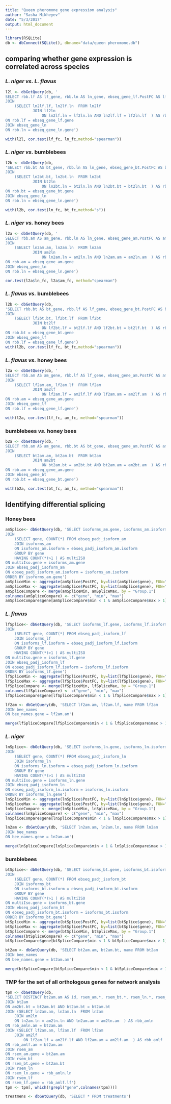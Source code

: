 ```yaml
---
title: "Queen pheromone gene expression analysis"
author: "Sasha Mikheyev"
date: "5/3/2017"
output: html_document
---
```


```r
library(RSQLite)
db <- dbConnect(SQLite(), dbname="data/queen pheromone.db")
```

## comparing whether gene expression is correlated across species
### _L. niger vs. L. flavus_
```r
l2l <- dbGetQuery(db, '
SELECT rbb.lf AS lf_gene, rbb.ln AS ln_gene, ebseq_gene_lf.PostFC AS lf_fc, ebseq_gene_ln.PostFC AS ln_fc FROM ebseq_gene_lf
JOIN
    (SELECT ln2lf.lf, ln2lf.ln  FROM ln2lf
            JOIN lf2ln
                ON ln2lf.ln = lf2ln.ln AND ln2lf.lf = lf2ln.lf  ) AS rbb
ON rbb.lf = ebseq_gene_lf.gene
JOIN ebseq_gene_ln
ON rbb.ln = ebseq_gene_ln.gene')

with(l2l, cor.test(lf_fc, ln_fc,method="spearman"))
```

### _L. niger vs._ bumblebees
```r
l2b <- dbGetQuery(db, 
'SELECT rbb.bt AS bt_gene, rbb.ln AS ln_gene, ebseq_gene_bt.PostFC AS bt_fc, ebseq_gene_ln.PostFC AS ln_fc FROM ebseq_gene_bt
JOIN
    (SELECT ln2bt.bt, ln2bt.ln  FROM ln2bt
            JOIN bt2ln
                ON ln2bt.ln = bt2ln.ln AND ln2bt.bt = bt2ln.bt  ) AS rbb
ON rbb.bt = ebseq_gene_bt.gene
JOIN ebseq_gene_ln
ON rbb.ln = ebseq_gene_ln.gene')

with(l2b, cor.test(ln_fc, bt_fc,method="s"))
```

### _L. niger vs._ honey bees
```r
l2a <- dbGetQuery(db, '
SELECT rbb.am AS am_gene, rbb.ln AS ln_gene, ebseq_gene_am.PostFC AS am_fc, ebseq_gene_ln.PostFC AS ln_fc FROM ebseq_gene_am
JOIN
    (SELECT ln2am.am, ln2am.ln  FROM ln2am
            JOIN am2ln
                ON ln2am.ln = am2ln.ln AND ln2am.am = am2ln.am  ) AS rbb
ON rbb.am = ebseq_gene_am.gene
JOIN ebseq_gene_ln
ON rbb.ln = ebseq_gene_ln.gene')

cor.test(l2a$ln_fc, l2a$am_fc, method="spearman")
```

### _L. flavus vs._ bumblebees
```r
l2b <- dbGetQuery(db, 
'SELECT rbb.bt AS bt_gene, rbb.lf AS lf_gene, ebseq_gene_bt.PostFC AS bt_fc, ebseq_gene_lf.PostFC AS lf_fc FROM ebseq_gene_bt
JOIN
    (SELECT lf2bt.bt, lf2bt.lf  FROM lf2bt
            JOIN bt2lf
                ON lf2bt.lf = bt2lf.lf AND lf2bt.bt = bt2lf.bt  ) AS rbb
ON rbb.bt = ebseq_gene_bt.gene
JOIN ebseq_gene_lf
ON rbb.lf = ebseq_gene_lf.gene')
with(l2b, cor.test(lf_fc, bt_fc,method="spearman"))
```

### _L. flavus vs._ honey bees
```r
l2a <- dbGetQuery(db, '
SELECT rbb.am AS am_gene, rbb.lf AS lf_gene, ebseq_gene_am.PostFC AS am_fc, ebseq_gene_lf.PostFC AS lf_fc FROM ebseq_gene_am
JOIN
    (SELECT lf2am.am, lf2am.lf  FROM lf2am
            JOIN am2lf
                ON lf2am.lf = am2lf.lf AND lf2am.am = am2lf.am  ) AS rbb
ON rbb.am = ebseq_gene_am.gene
JOIN ebseq_gene_lf
ON rbb.lf = ebseq_gene_lf.gene')

with(l2a, cor.test(lf_fc, am_fc, method="spearman"))
```

### bumblebees _vs._ honey bees
```r
b2a <- dbGetQuery(db, '
SELECT rbb.am AS am_gene, rbb.bt AS bt_gene, ebseq_gene_am.PostFC AS am_fc, ebseq_gene_bt.PostFC AS bt_fc FROM ebseq_gene_am
JOIN
    (SELECT bt2am.am, bt2am.bt  FROM bt2am
            JOIN am2bt
                ON bt2am.bt = am2bt.bt AND bt2am.am = am2bt.am  ) AS rbb
ON rbb.am = ebseq_gene_am.gene
JOIN ebseq_gene_bt
ON rbb.bt = ebseq_gene_bt.gene')

with(b2a, cor.test(bt_fc, am_fc, method="spearman"))
```

## Identifying differential splicing

### Honey bees
```r
amSplice<- dbGetQuery(db, 'SELECT isoforms_am.gene, isoforms_am.isoform, PostFC FROM isoforms_am
JOIN
    (SELECT gene, COUNT(*) FROM ebseq_padj_isoform_am 
    JOIN isoforms_am
    ON isoforms_am.isoform = ebseq_padj_isoform_am.isoform
    GROUP BY gene
    HAVING COUNT(*)>1 ) AS multiISO
ON multiIso.gene = isoforms_am.gene
JOIN ebseq_padj_isoform_am 
ON ebseq_padj_isoform_am.isoform = isoforms_am.isoform
ORDER BY isoforms_am.gene')
amSpliceMin <- aggregate(amSplice$PostFC, by=list(amSplice$gene), FUN="min")
amSpliceMax <- aggregate(amSplice$PostFC, by=list(amSplice$gene), FUN="max")
amSpliceCompare <- merge(amSpliceMin, amSpliceMax, by = "Group.1")
colnames(amSpliceCompare) <- c("gene", "min", "max")
amSpliceCompare$gene[amSpliceCompare$min < 1 & amSpliceCompare$max > 1]
```

### _L. flavus_
```r
lfSplice<- dbGetQuery(db, 'SELECT isoforms_lf.gene, isoforms_lf.isoform, PostFC FROM isoforms_lf
JOIN
    (SELECT gene, COUNT(*) FROM ebseq_padj_isoform_lf 
    JOIN isoforms_lf
    ON isoforms_lf.isoform = ebseq_padj_isoform_lf.isoform
    GROUP BY gene
    HAVING COUNT(*)>1 ) AS multiISO
ON multiIso.gene = isoforms_lf.gene
JOIN ebseq_padj_isoform_lf 
ON ebseq_padj_isoform_lf.isoform = isoforms_lf.isoform
ORDER BY isoforms_lf.gene')
lfSpliceMin <- aggregate(lfSplice$PostFC, by=list(lfSplice$gene), FUN="min")
lfSpliceMax <- aggregate(lfSplice$PostFC, by=list(lfSplice$gene), FUN="max")
lfSpliceCompare <- merge(lfSpliceMin, lfSpliceMax, by = "Group.1")
colnames(lfSpliceCompare) <- c("gene", "min", "max")
lfSpliceCompare$gene[lfSpliceCompare$min < 1 & lfSpliceCompare$max > 1]

lf2am <- dbGetQuery(db, 'SELECT lf2am.am, lf2am.lf, name FROM lf2am
JOIN bee_names
ON bee_names.gene = lf2am.am')

merge(lfSpliceCompare[lfSpliceCompare$min < 1 & lfSpliceCompare$max > 1,], lf2am, by.x="gene", by.y="lf")
```

### _L. niger_
```r
lnSplice<- dbGetQuery(db, 'SELECT isoforms_ln.gene, isoforms_ln.isoform, PostFC FROM isoforms_ln
JOIN
    (SELECT gene, COUNT(*) FROM ebseq_padj_isoform_ln 
    JOIN isoforms_ln
    ON isoforms_ln.isoform = ebseq_padj_isoform_ln.isoform
    GROUP BY gene
    HAVING COUNT(*)>1 ) AS multiISO
ON multiIso.gene = isoforms_ln.gene
JOIN ebseq_padj_isoform_ln 
ON ebseq_padj_isoform_ln.isoform = isoforms_ln.isoform
ORDER BY isoforms_ln.gene')
lnSpliceMin <- aggregate(lnSplice$PostFC, by=list(lnSplice$gene), FUN="min")
lnSpliceMax <- aggregate(lnSplice$PostFC, by=list(lnSplice$gene), FUN="max")
lnSpliceCompare <- merge(lnSpliceMin, lnSpliceMax, by = "Group.1")
colnames(lnSpliceCompare) <- c("gene", "min", "max")
lnSpliceCompare$gene[lnSpliceCompare$min < 1 & lnSpliceCompare$max > 1]

ln2am <- dbGetQuery(db, 'SELECT ln2am.am, ln2am.ln, name FROM ln2am
JOIN bee_names
ON bee_names.gene = ln2am.am')

merge(lnSpliceCompare[lnSpliceCompare$min < 1 & lnSpliceCompare$max > 1,], ln2am, by.x="gene", by.y="ln")
```

### bumblebees
```r
btSplice<- dbGetQuery(db, 'SELECT isoforms_bt.gene, isoforms_bt.isoform, PostFC FROM isoforms_bt
JOIN
    (SELECT gene, COUNT(*) FROM ebseq_padj_isoform_bt 
    JOIN isoforms_bt
    ON isoforms_bt.isoform = ebseq_padj_isoform_bt.isoform
    GROUP BY gene
    HAVING COUNT(*)>1 ) AS multiISO
ON multiIso.gene = isoforms_bt.gene
JOIN ebseq_padj_isoform_bt 
ON ebseq_padj_isoform_bt.isoform = isoforms_bt.isoform
ORDER BY isoforms_bt.gene')
btSpliceMin <- aggregate(btSplice$PostFC, by=list(btSplice$gene), FUN="min")
btSpliceMax <- aggregate(btSplice$PostFC, by=list(btSplice$gene), FUN="max")
btSpliceCompare <- merge(btSpliceMin, btSpliceMax, by = "Group.1")
colnames(btSpliceCompare) <- c("gene", "min", "max")
btSpliceCompare$gene[btSpliceCompare$min < 1 & btSpliceCompare$max > 1]

bt2am <- dbGetQuery(db, 'SELECT bt2am.am, bt2am.bt, name FROM bt2am
JOIN bee_names
ON bee_names.gene = bt2am.am')

merge(btSpliceCompare[btSpliceCompare$min < 1 & btSpliceCompare$max > 1,], bt2am, by.x="gene", by.y="bt")
```

### TMP for the set of all orthologous genes for network analysis
```r
tpm <- dbGetQuery(db,
'SELECT DISTINCT bt2am.am AS id, rsem_am.*, rsem_bt.*, rsem_ln.*, rsem_lf.* FROM am2bt
JOIN bt2am
ON am2bt.bt = bt2am.bt AND bt2am.bt = bt2am.bt
JOIN (SELECT ln2am.am, ln2am.ln  FROM ln2am
    JOIN am2ln
    ON ln2am.ln = am2ln.ln AND ln2am.am = am2ln.am  ) AS rbb_amln
ON rbb_amln.am = bt2am.am
JOIN (SELECT lf2am.am, lf2am.lf  FROM lf2am
    JOIN am2lf
        ON lf2am.lf = am2lf.lf AND lf2am.am = am2lf.am  ) AS rbb_amlf
ON rbb_amlf.am = bt2am.am 
JOIN rsem_am
ON rsem_am.gene = bt2am.am
JOIN rsem_bt
ON rsem_bt.gene = bt2am.bt
JOIN rsem_ln
ON rsem_ln.gene = rbb_amln.ln
JOIN rsem_lf
ON rsem_lf.gene = rbb_amlf.lf')
tpm <- tpm[, which(!grepl("gene",colnames(tpm)))]

treatmens <- dbGetQuery(db, 'SELECT * FROM treatments')
```